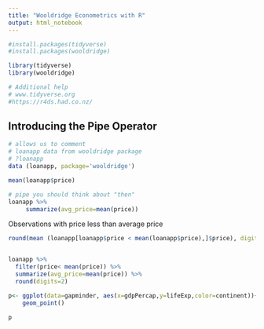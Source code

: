 ```yaml
---
title: "Wooldridge Econometrics with R"
output: html_notebook
---
```


```r
#install.packages(tidyverse)
#install.packages(wooldridge)
```

```r

library(tidyverse)
library(wooldridge)

# Additional help
# www.tidyverse.org
#https://r4ds.had.co.nz/
```

## Introducing the Pipe Operator

```r
# allows us to comment
# loanapp data from wooldridge package
# ?loanapp
data (loanapp, package='wooldridge') 

mean(loanapp$price)

# pipe you should think about "then"
loanapp %>%
     summarize(avg_price=mean(price))

```

Observations with price less than average price

```r
round(mean (loanapp[loanapp$price < mean(loanapp$price),]$price), digits=2)


loanapp %>%
  filter(price< mean(price)) %>%
  summarize(avg_price=mean(price)) %>%
  round(digits=2)


```
```r

p<- ggplot(data=gapminder, aes(x=gdpPercap,y=lifeExp,color=continent))+
    geom_point()

p


```